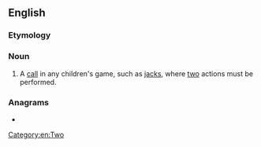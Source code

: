 ==English==

===Etymology===
{{suffix|two|sies|lang=en}}

===Noun===
{{en-noun|twosies}}

# A [[call]] in any children's game, such as [[jacks]], where [[two]] actions must be performed.

===Anagrams===
* {{anagrams|en|to wisse}}

[[Category:en:Two]]